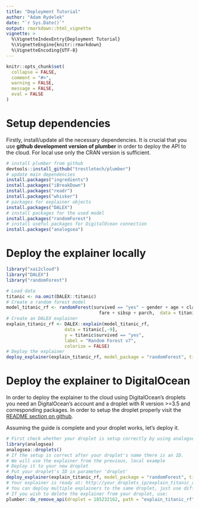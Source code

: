 ```yaml
---
title: "Deployment Tutorial"
author: "Adam Rydelek"
date: "`r Sys.Date()`"
output: rmarkdown::html_vignette
vignette: >
  %\VignetteIndexEntry{Deployment Tutorial}
  %\VignetteEngine{knitr::rmarkdown}
  %\VignetteEncoding{UTF-8}
---
```


```r
knitr::opts_chunk$set(
  collapse = FALSE,
  comment = "#>",
  warning = FALSE,
  message = FALSE,
  eval = FALSE
)
```

# Setup dependencies

Firstly, install/update all the necessary dependencies. It is crucial that you use **github development version of plumber** in order to deploy the API to the cloud. For local use only the CRAN version is sufficient.

```r
# install plumber from github
devtools::install_github("trestletech/plumber")
# update main dependencies
install.packages("ingredients")
install.packages("iBreakDown")
install.packages("readr")
install.packages("whisker")
# packages for explainer objects
install.packages("DALEX")
# install packages for the used model
install.packages("randomForest")
# install useful packages for DigitalOcean connection
install.packages("analogsea")
```

# Deploy the explainer locally

```r
library("xai2cloud")
library("DALEX")
library("randomForest")

# Load data
titanic <- na.omit(DALEX::titanic)
# Create a random forest model
model_titanic_rf <- randomForest(survived == "yes" ~ gender + age + class + embarked +
                                   fare + sibsp + parch,  data = titanic)
# Create an DALEX explainer
explain_titanic_rf <- DALEX::explain(model_titanic_rf, 
                      data = titanic[,-9],
                      y = titanic$survived == "yes", 
                      label = "Random Forest v7",
                      colorize = FALSE)
# Deploy the explainer
deploy_explainer(explain_titanic_rf, model_package = "randomForest", title="Vignette test", port=8080)
```

# Deploy the explainer to DigitalOcean

In order to deploy the explainer to the cloud using DigitalOcean's droplets you need an DigitalOcean's account and a droplet with R version >=3.5 and corresponding packages. In order to setup the droplet properly visit the [README section on github](https://github.com/ModelOriented/xai2cloud).

Assuming the guide is complete and your droplet works, let's deploy it.
```r
# First check whether your droplet is setup correctly by using analogsea package
library(analogsea)
analogsea::droplets()
# If the setup is correct after your droplet's name there is an ID.
# We will use the explainer from the previous, local example
# Deploy it to your new droplet
# Put your droplet's ID in parameter 'droplet'
deploy_explainer(explain_titanic_rf, model_package = "randomForest", title="Vignette test", droplet=185232162, port=8080)
# Your explainer is ready at: http://your_droplets_ip/explain_titanic_rf/__swagger__/
# You can deploy multiple explainers to the same droplet, just use different names and ports
# If you wish to delete the explainer from your droplet, use:
plumber::do_remove_api(droplet = 185232162, path = "explain_titanic_rf", delete = TRUE)
```

